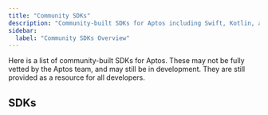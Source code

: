 ```yaml
---
title: "Community SDKs"
description: "Community-built SDKs for Aptos including Swift, Kotlin, and other programming languages"
sidebar:
  label: "Community SDKs Overview"
---
```



Here is a list of community-built SDKs for Aptos.  These may not be fully vetted by the Aptos team, and may still be in development.
They are still provided as a resource for all developers.

## SDKs

<CardGrid>
  <LinkCard href="/build/sdks/community-sdks/kotlin-sdk" title="Kotlin SDK" description="Aptos Kotlin Multiplatform SDK by Kaptos" />

  <LinkCard href="/build/sdks/community-sdks/swift-sdk" title="Swift SDK" description="Aptos Swift SDK by Alcove" />
</CardGrid>
